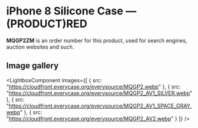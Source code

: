 
# iPhone 8 Silicone Case — (PRODUCT)RED

<Callout type='info' emoji='👉🏻'>**MQGP2ZM** is an order number for this product, used for search engines, auction websites and such.</Callout>

## Image gallery

<LightboxComponent
    images={[
      {
        src: "https://cloudfront.everycase.org/everysource/MQGP2.webp"
      },
      {
        src: "https://cloudfront.everycase.org/everysource/MQGP2_AV1_SILVER.webp"
      },
      {
        src: "https://cloudfront.everycase.org/everysource/MQGP2_AV1_SPACE_GRAY.webp"
      },
      {
        src: "https://cloudfront.everycase.org/everysource/MQGP2_AV2.webp"
      }
    ]}
  />
